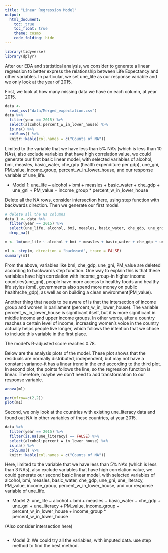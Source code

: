 ```yaml
---
title: "Linear Regression Model"
output: 
  html_document:
    toc: true
    toc_float: true
    theme: cosmo
    code_folding: hide
---
```


```r
library(tidyverse)
library(dplyr)
```

After our EDA and statistical analysis, we consider to generate a linear regression to better express the relationship between Life Expectancy and other variables. In particular, we set une_life as our response variable and we only look at the year of 2015. 

First, we look at how many missing data we have on each column, at year 2015.

```r
data <-
  read_csv("data/Merged_expectation.csv")
data %>% 
  filter(year == 2015) %>% 
  select(alcohol:percent_w_in_lower_house) %>% 
  is.na() %>% 
  colSums() %>% 
  knitr::kable(col.names = c("Counts of NA"))
```

Limited to the variable that we have less than 5% NA's (which is less than 10 NAs), also exclude variables that have high correlation value, we could generate our first basic linear model, with selected variables of alcohol, bmi, measles, basic_water, che_gdp (health expenditure per gdp), une_gni, PM_value, income_group, percent_w_in_lower_house, and our response variable of une_life.

* Model 1:
une_life ~ alcohol + bmi + measles + basic_water + che_gdp + une_gni + PM_value + income_group * percent_w_in_lower_house

Delete all the NA rows, consider intersection here, using step function with backwards direction. Then we generate our first model.


```r
# delete all the Na columns
data_1 <- data %>% 
  filter(year == 2015) %>% 
  select(une_life, alcohol, bmi, measles, basic_water, che_gdp, une_gni, PM_value, income_group, percent_w_in_lower_house) %>% 
  drop_na()

m <- lm(une_life ~ alcohol + bmi + measles + basic_water + che_gdp + une_gni + PM_value + income_group * percent_w_in_lower_house, data = data_1)

m1 <- step(m, direction = "backward", trace = FALSE)
summary(m1)
```

From the above, variables like bmi, che_gdp, une_gni, PM_value are deleted according to backwards step function. One way to explain this is that these variables have high correlation with income_group--in higher income countries(une_gni), people have more access to healthy foods and healthy life styles (bmi), governments also spend more money on public health(che_gdp), as well as on building a clean environment(PM_value).

Another thing that needs to be aware of is that the intersection of income group and women in parliament (percent_w_in_lower_house). The variable percent_w_in_lower_house is significant itself, but it is more significant in middle income and upper income groups. In other words, after a country reaches a certain level of income, increasing women's voice in the country actually helps people live longer, which follows the intention that we chose to include this variable in the first place.

The model's R-adjusted score reaches 0.78.

Below are the analysis plots of the model. These plot shows that the residuals are normally distributed, independent, but may not have a constant variance--it has a linear trend in the end according to the third plot. In second plot, the points follows the line, so the regression function is linear. Therefore, maybe we don't need to add transformation to our response variable.

```r
anova(m1)

par(mfrow=c(2,2))
plot(m1)
```

Second, we only look at the countries with existing une_literacy data and found out NA in other variables of these countries, at year 2015.

```r
data %>% 
  filter(year == 2015) %>% 
  filter(is.na(une_literacy) == FALSE) %>% 
  select(alcohol:percent_w_in_lower_house) %>% 
  is.na() %>% 
  colSums() %>% 
  knitr::kable(col.names = c("Counts of NA"))
```

Here, limited to the variable that we have less than 5% NA's (which is less than 3 NAs), also exclude variables that have high correlation value, we could generate our second basic linear model, with selected variables of alcohol, bmi, measles, basic_water, che_gdp, une_gni, une_literacy, PM_value, income_group, percent_w_in_lower_house, and our response variable of une_life.

* Model 2:
une_life ~ alcohol + bmi + measles + basic_water + che_gdp + une_gni + une_literacy + PM_value, income_group + percent_w_in_lower_house + income_group * percent_w_in_lower_house

(Also consider intersection here)

```r

```


* Model 3:
We could try all the variables, with imputed data. use step method to find the best method.
